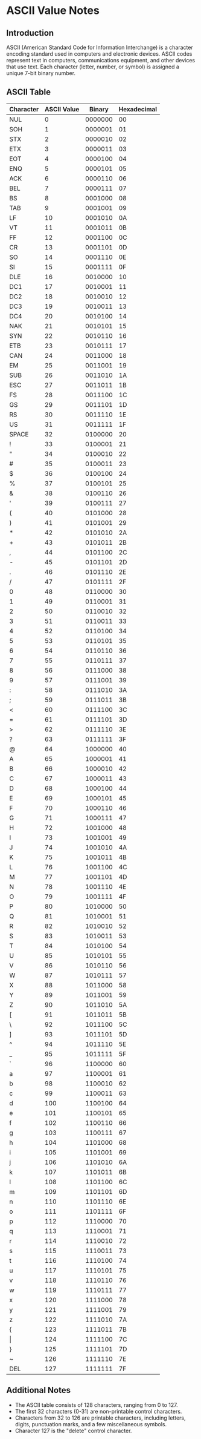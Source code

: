 # ASCII Value Notes

## Introduction
ASCII (American Standard Code for Information Interchange) is a character encoding standard used in computers and electronic devices. ASCII codes represent text in computers, communications equipment, and other devices that use text. Each character (letter, number, or symbol) is assigned a unique 7-bit binary number.

## ASCII Table

| Character | ASCII Value | Binary   | Hexadecimal |
|-----------|-------------|----------|-------------|
| NUL       | 0           | 0000000  | 00          |
| SOH       | 1           | 0000001  | 01          |
| STX       | 2           | 0000010  | 02          |
| ETX       | 3           | 0000011  | 03          |
| EOT       | 4           | 0000100  | 04          |
| ENQ       | 5           | 0000101  | 05          |
| ACK       | 6           | 0000110  | 06          |
| BEL       | 7           | 0000111  | 07          |
| BS        | 8           | 0001000  | 08          |
| TAB       | 9           | 0001001  | 09          |
| LF        | 10          | 0001010  | 0A          |
| VT        | 11          | 0001011  | 0B          |
| FF        | 12          | 0001100  | 0C          |
| CR        | 13          | 0001101  | 0D          |
| SO        | 14          | 0001110  | 0E          |
| SI        | 15          | 0001111  | 0F          |
| DLE       | 16          | 0010000  | 10          |
| DC1       | 17          | 0010001  | 11          |
| DC2       | 18          | 0010010  | 12          |
| DC3       | 19          | 0010011  | 13          |
| DC4       | 20          | 0010100  | 14          |
| NAK       | 21          | 0010101  | 15          |
| SYN       | 22          | 0010110  | 16          |
| ETB       | 23          | 0010111  | 17          |
| CAN       | 24          | 0011000  | 18          |
| EM        | 25          | 0011001  | 19          |
| SUB       | 26          | 0011010  | 1A          |
| ESC       | 27          | 0011011  | 1B          |
| FS        | 28          | 0011100  | 1C          |
| GS        | 29          | 0011101  | 1D          |
| RS        | 30          | 0011110  | 1E          |
| US        | 31          | 0011111  | 1F          |
| SPACE     | 32          | 0100000  | 20          |
| !         | 33          | 0100001  | 21          |
| "         | 34          | 0100010  | 22          |
| #         | 35          | 0100011  | 23          |
| $         | 36          | 0100100  | 24          |
| %         | 37          | 0100101  | 25          |
| &         | 38          | 0100110  | 26          |
| '         | 39          | 0100111  | 27          |
| (         | 40          | 0101000  | 28          |
| )         | 41          | 0101001  | 29          |
| *         | 42          | 0101010  | 2A          |
| +         | 43          | 0101011  | 2B          |
| ,         | 44          | 0101100  | 2C          |
| -         | 45          | 0101101  | 2D          |
| .         | 46          | 0101110  | 2E          |
| /         | 47          | 0101111  | 2F          |
| 0         | 48          | 0110000  | 30          |
| 1         | 49          | 0110001  | 31          |
| 2         | 50          | 0110010  | 32          |
| 3         | 51          | 0110011  | 33          |
| 4         | 52          | 0110100  | 34          |
| 5         | 53          | 0110101  | 35          |
| 6         | 54          | 0110110  | 36          |
| 7         | 55          | 0110111  | 37          |
| 8         | 56          | 0111000  | 38          |
| 9         | 57          | 0111001  | 39          |
| :         | 58          | 0111010  | 3A          |
| ;         | 59          | 0111011  | 3B          |
| <         | 60          | 0111100  | 3C          |
| =         | 61          | 0111101  | 3D          |
| >         | 62          | 0111110  | 3E          |
| ?         | 63          | 0111111  | 3F          |
| @         | 64          | 1000000  | 40          |
| A         | 65          | 1000001  | 41          |
| B         | 66          | 1000010  | 42          |
| C         | 67          | 1000011  | 43          |
| D         | 68          | 1000100  | 44          |
| E         | 69          | 1000101  | 45          |
| F         | 70          | 1000110  | 46          |
| G         | 71          | 1000111  | 47          |
| H         | 72          | 1001000  | 48          |
| I         | 73          | 1001001  | 49          |
| J         | 74          | 1001010  | 4A          |
| K         | 75          | 1001011  | 4B          |
| L         | 76          | 1001100  | 4C          |
| M         | 77          | 1001101  | 4D          |
| N         | 78          | 1001110  | 4E          |
| O         | 79          | 1001111  | 4F          |
| P         | 80          | 1010000  | 50          |
| Q         | 81          | 1010001  | 51          |
| R         | 82          | 1010010  | 52          |
| S         | 83          | 1010011  | 53          |
| T         | 84          | 1010100  | 54          |
| U         | 85          | 1010101  | 55          |
| V         | 86          | 1010110  | 56          |
| W         | 87          | 1010111  | 57          |
| X         | 88          | 1011000  | 58          |
| Y         | 89          | 1011001  | 59          |
| Z         | 90          | 1011010  | 5A          |
| [         | 91          | 1011011  | 5B          |
| \         | 92          | 1011100  | 5C          |
| ]         | 93          | 1011101  | 5D          |
| ^         | 94          | 1011110  | 5E          |
| _         | 95          | 1011111  | 5F          |
| `         | 96          | 1100000  | 60          |
| a         | 97          | 1100001  | 61          |
| b         | 98          | 1100010  | 62          |
| c         | 99          | 1100011  | 63          |
| d         | 100         | 1100100  | 64          |
| e         | 101         | 1100101  | 65          |
| f         | 102         | 1100110  | 66          |
| g         | 103         | 1100111  | 67          |
| h         | 104         | 1101000  | 68          |
| i         | 105         | 1101001  | 69          |
| j         | 106         | 1101010  | 6A          |
| k         | 107         | 1101011  | 6B          |
| l         | 108         | 1101100  | 6C          |
| m         | 109         | 1101101  | 6D          |
| n         | 110         | 1101110  | 6E          |
| o         | 111         | 1101111  | 6F          |
| p         | 112         | 1110000  | 70          |
| q         | 113         | 1110001  | 71          |
| r         | 114         | 1110010  | 72          |
| s         | 115         | 1110011  | 73          |
| t         | 116         | 1110100  | 74          |
| u         | 117         | 1110101  | 75          |
| v         | 118         | 1110110  | 76          |
| w         | 119         | 1110111  | 77          |
| x         | 120         | 1111000  | 78          |
| y         | 121         | 1111001  | 79          |
| z         | 122         | 1111010  | 7A          |
| {         | 123         | 1111011  | 7B          |
| &vert;    | 124         | 1111100  | 7C          |
| }         | 125         | 1111101  | 7D          |
| ~         | 126         | 1111110  | 7E          |
| DEL       | 127         | 1111111  | 7F          |

## Additional Notes
- The ASCII table consists of 128 characters, ranging from 0 to 127.
- The first 32 characters (0-31) are non-printable control characters.
- Characters from 32 to 126 are printable characters, including letters, digits, punctuation marks, and a few miscellaneous symbols.
- Character 127 is the "delete" control character.
